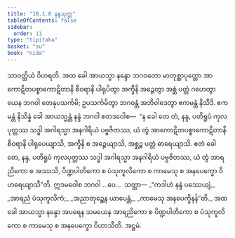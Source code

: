 ```yaml
---
title: "10.1.8 နန္ဒသုတ္တ"
tableOfContents: false
sidebar:
  order: 11
type: "tipitaka"
basket: "su"
book: "nida"
---
```



<DynamicBreadcrumb />

<Division number="242" book="nida">

<Paragraph number="1288" book="nida">
သာဝတ္ထိယံ ဝိဟရတိ. အထ ခေါ အာယသ္မာ နန္ဒော ဘဂဝတော မာတုစ္ဆာပုတ္တော အာကောဋိတပစ္စာကောဋိတာနိ စီဝရာနိ ပါရုပိတွာ အက္ခီနိ အဉ္ဇေတွာ အစ္ဆံ ပတ္တံ ဂဟေတွာ ယေန ဘဂဝါ တေနုပသင်္ကမိ; ဥပသင်္ကမိတွာ ဘဂဝန္တံ အဘိဝါဒေတွာ ဧကမန္တံ နိသီဒိ. ဧကမန္တံ နိသိန္နံ ခေါ အာယသ္မန္တံ နန္ဒံ ဘဂဝါ ဧတဒဝေါစ—  “န ခေါ တေ တံ, နန္ဒ, ပတိရူပံ ကုလပုတ္တဿ သဒ္ဓါ အဂါရသ္မာ အနဂါရိယံ ပဗ္ဗဇိတဿ, ယံ တွံ အာကောဋိတပစ္စာကောဋိတာနိ စီဝရာနိ ပါရုပေယျာသိ, အက္ခီနိ စ အဉ္ဇေယျာသိ, အစ္ဆဉ္စ ပတ္တံ ဓာရေယျာသိ. ဧတံ ခေါ တေ, နန္ဒ, ပတိရူပံ ကုလပုတ္တဿ သဒ္ဓါ အဂါရသ္မာ အနဂါရိယံ ပဗ္ဗဇိတဿ, ယံ တွံ အာရညိကော စ အဿသိ, ပိဏ္ဍပါတိကော စ ပံသုကူလိကော စ ကာမေသု စ အနပေက္ခော ဝိဟရေယျာသီ”တိ. ဣဒမဝေါစ ဘဂဝါ …ပေ…  သတ္ထာ—
</Paragraph>

<Paragraph number="1289" type="verses" book="nida">
_“ကဒါဟံ နန္ဒံ ပဿေယျံ,_  
_အာရညံ ပံသုကူလိကံ;_  
_အညာတုဉ္ဆေန ယာပေန္တံ,_  
_ကာမေသု အနပေက္ခိနန်”တိ._  

</Paragraph>

<Paragraph number="1290" book="nida">
အထ ခေါ အာယသ္မာ နန္ဒော အပရေန သမယေန အာရညိကော စ ပိဏ္ဍပါတိကော စ ပံသုကူလိကော စ ကာမေသု စ အနပေက္ခော ဝိဟာသီတိ.

</Paragraph>
</Division>

<Paragraph number="1291" type="center" book="nida">
အဋ္ဌမံ.
</Paragraph>